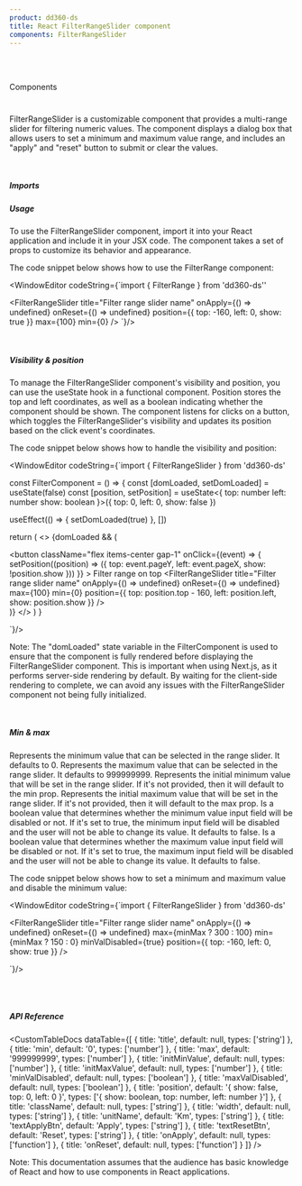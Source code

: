 ```yaml
---
product: dd360-ds
title: React FilterRangeSlider component
components: FilterRangeSlider
---
```


<br id='top' />
<br />

<Label>Components</Label>

# <HeaderDocCustom title="Filter Range Slider" url="https://main--62ffec7466615c40c8dbe435.chromatic.com/?path=/story/components-filterrangeslider--filter-range-slider" />


FilterRangeSlider is a customizable component that provides a 
multi-range slider for filtering numeric values. The component displays 
a dialog box that allows users to set a minimum and maximum value 
range, and includes an "apply" and "reset" button to submit or clear 
the values.

<br />

##### <span name="floating-nav">Imports</span>

<WindowEditor codeString="import { FilterRangeSlider } from 'dd360-ds'" />

##### <span name="floating-nav">Usage</span>

To use the FilterRangeSlider component, import it into your React 
application and include it in your JSX code. The component takes a 
set of props to customize its behavior and appearance.

<Playground>
  <FilterRangeSliderCustom />
</Playground>

The code snippet below shows how to use the FilterRange component:

<WindowEditor
    codeString={`import { FilterRange } from 'dd360-ds''

<FilterRangeSlider
  title="Filter range slider name"
  onApply={() => undefined}
  onReset={() => undefined}
  position={{
      top: -160,
      left: 0,
      show: true
  }}
  max={100}
  min={0}
/>
`}/>

<br />

##### <span name="floating-nav">Visibility & position</span>

To manage the FilterRangeSlider component's visibility and position, you can use the
useState hook in a functional component. Position stores the top and left
coordinates, as well as a boolean indicating whether the component should be
shown. The component listens for clicks on a button, which toggles the
FilterRangeSlider's visibility and updates its position based on the click event's
coordinates.

<Playground>
  <FilterRangeSliderCustom onTop />
</Playground>

The code snippet below shows how to handle the visibility and position:

<WindowEditor
    codeString={`import { FilterRangeSlider } from 'dd360-ds'

const FilterComponent = () => {
  const [domLoaded, setDomLoaded] = useState<boolean>(false)
  const [position, setPosition] = useState<{
    top: number
    left: number
    show: boolean
  }>({
    top: 0,
    left: 0,
    show: false
  })

useEffect(() => { setDomLoaded(true) }, [])

return (
    <>
      {domLoaded && (
        <div>
          <button
            className="flex items-center gap-1"
            onClick={(event) => {
              setPosition((position) => ({
                top: event.pageY,
                left: event.pageX,
                show: !position.show
              }))
            }}
          >
            <Text size="lg" bold>
              Filter range on top
            </Text>
            <DynamicHeroIcon icon="FilterIcon" className="w-4 h-4" />
          </button>
          <FilterRangeSlider
            title="Filter range slider name"
            onApply={() => undefined}
            onReset={() => undefined}
            max={100}
            min={0}
            position={{
              top: position.top - 160,
              left: position.left,
              show: position.show
            }}
          />
        </div>
      )}
    </>
  )
}

 `}/>

Note: The "domLoaded" state variable in the FilterComponent is used to ensure 
that the component is fully rendered before displaying the FilterRangeSlider 
component. This is important when using Next.js, as it performs server-side 
rendering by default. By waiting for the client-side rendering to complete, 
we can avoid any issues with the FilterRangeSlider component not being fully initialized.

<br />

##### <span name="floating-nav">Min & max</span>

<Tag text='min' />
Represents the minimum value that can be selected in the 
range slider. It defaults to 0.

<Tag text='max' />
Represents the maximum value that can be selected in the 
range slider. It defaults to 999999999.

<Tag text='initMinValue' />
Represents the initial minimum value that will be set 
in the range slider. If it's not provided, then it will default to the min prop.

<Tag text='initMaxValue' />
Represents the initial maximum value that will be set 
in the range slider. If it's not provided, then it will default to the max prop.

<Tag text='minValDisabled' />
Is a boolean value that determines whether the minimum 
value input field will be disabled or not. If it's set to true, the minimum 
input field will be disabled and the user will not be able to change its value. 
It defaults to false.

<Tag text='maxValDisabled' />
Is a boolean value that determines whether the maximum 
value input field will be disabled or not. If it's set to true, the maximum input 
field will be disabled and the user will not be able to change its value. It 
defaults to false.

<Playground>
  <FilterRangeSliderCustom minMax />
</Playground>

The code snippet below shows how to set a minimum and maximum value and disable the minimum value:

<WindowEditor
    codeString={`import { FilterRangeSlider } from 'dd360-ds'

<FilterRangeSlider
  title="Filter range slider name"
  onApply={() => undefined}
  onReset={() => undefined}
  max={minMax ? 300 : 100}
  min={minMax ? 150 : 0}
  minValDisabled={true}
  position={{
    top: -160,
    left: 0,
    show: true
  }}
/>

 `}/>

<br />
<br />

##### <span name="floating-nav">API Reference</span>

<CustomTableDocs
  dataTable={[
    { title: 'title', default: null, types: ['string'] },
    { title: 'min', default: '0', types: ['number'] },
    { title: 'max', default: '999999999', types: ['number'] },
    { title: 'initMinValue', default: null, types: ['number'] },
    { title: 'initMaxValue', default: null, types: ['number'] },
    { title: 'minValDisabled', default: null, types: ['boolean'] },
    { title: 'maxValDisabled', default: null, types: ['boolean'] },
    {
      title: 'position',
      default: '{ show: false, top: 0, left: 0 }',
      types: ['{ show: boolean, top: number, left: number }']
    },
    { title: 'className', default: null, types: ['string'] },
    { title: 'width', default: null, types: ['string'] },
    { title: 'unitName', default: 'Km', types: ['string'] },
    { title: 'textApplyBtn', default: 'Apply', types: ['string'] },
    { title: 'textResetBtn', default: 'Reset', types: ['string'] },
    { title: 'onApply', default: null, types: ['function'] },
    { title: 'onReset', default: null, types: ['function'] }
  ]}
/>

Note: This documentation assumes that the audience has basic knowledge of React
and how to use components in React applications.

<BackAndForwardController />